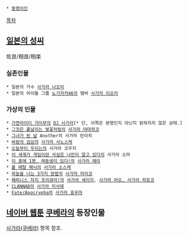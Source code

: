  * [[동명이인]]

[[목차]]

== [[일본의 성씨]] ==
佐良/相良/相楽
=== 실존인물 ===
 * 일본의 가수 [[사가라 나오미]]
 * 일본의 아이돌 그룹 [[노기자카46]]의 멤버 [[사가라 이오리]]

=== 가상의 인물 ===
 * [[가면라이더 가이무]]의 [[DJ 사가라]][* 단, 이쪽은 본명인지 아닌지 밝혀지지 않은 상태.]
 * [[그것은 흩날리는 벚꽃처럼]]의 [[사가라 야마히코]]
 * [[그녀가 된 날]] Another의 사가라 린이치
 * [[바람의 검심]]의 [[사가라 사노스케]]
 * [[오늘부터 우리는]]의 사가라 코우지
 * [[이 세계가 게임이란 사실은 나만이 알고 있다]]의 사가라 소마
 * [[이 중에 1명, 여동생이 있다!]]의 [[사가라 메이]]
 * [[풀 메탈 패닉]]의 [[사가라 소스케]]
 * [[하늘을 나는 3가지 방법]]의 [[사가라 마이코]]
 * [[해피니스 차지 프리큐어!]]의 [[사가라 세이지]], [[해피니스 차지 프리큐어!/등장인물#s-4.3|사가라 마오, 사가라 히로코]]
 * [[CLANNAD]]의 [[사가라 미사에]]
 * [[Fate/Apocrypha]]의 [[사가라 효우마]]

== [[네이버 웹툰]] [[쿠베라(웹툰)|쿠베라]]의 등장인물 ==
[[사가라(쿠베라)]] 항목 참조.
